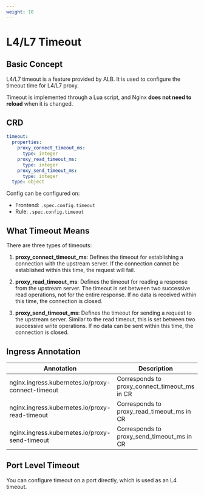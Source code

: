 ```yaml
---
weight: 10
---
```

# L4/L7 Timeout

## Basic Concept

L4/L7 timeout is a feature provided by ALB. It is used to configure the timeout time for L4/L7 proxy.

Timeout is implemented through a Lua script, and Nginx **does not need to reload** when it is changed.

## CRD

```yaml
timeout:
  properties:
    proxy_connect_timeout_ms:
      type: integer
    proxy_read_timeout_ms:
      type: integer
    proxy_send_timeout_ms:
      type: integer
  type: object
```

Config can be configured on:
- Frontend: `.spec.config.timeout`
- Rule: `.spec.config.timeout`

## What Timeout Means

There are three types of timeouts:

1. **proxy_connect_timeout_ms**: Defines the timeout for establishing a connection with the upstream server. If the connection cannot be established within this time, the request will fail.

2. **proxy_read_timeout_ms**: Defines the timeout for reading a response from the upstream server. The timeout is set between two successive read operations, not for the entire response. If no data is received within this time, the connection is closed.

3. **proxy_send_timeout_ms**: Defines the timeout for sending a request to the upstream server. Similar to the read timeout, this is set between two successive write operations. If no data can be sent within this time, the connection is closed.

## Ingress Annotation

| Annotation | Description |
|------------|-------------|
| nginx.ingress.kubernetes.io/proxy-connect-timeout | Corresponds to proxy_connect_timeout_ms in CR |
| nginx.ingress.kubernetes.io/proxy-read-timeout | Corresponds to proxy_read_timeout_ms in CR |
| nginx.ingress.kubernetes.io/proxy-send-timeout | Corresponds to proxy_send_timeout_ms in CR |

## Port Level Timeout

You can configure timeout on a port directly, which is used as an L4 timeout.
